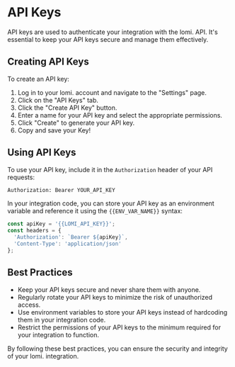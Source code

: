 # API Keys

API keys are used to authenticate your integration with the lomi. API. It's essential to keep your API keys secure and manage them effectively.

## Creating API Keys

To create an API key:

1. Log in to your lomi. account and navigate to the "Settings" page.
2. Click on the "API Keys" tab.
3. Click the "Create API Key" button.
4. Enter a name for your API key and select the appropriate permissions.
5. Click "Create" to generate your API key.
6. Copy and save your Key!

## Using API Keys

To use your API key, include it in the `Authorization` header of your API requests:

```bash
Authorization: Bearer YOUR_API_KEY
```

In your integration code, you can store your API key as an environment variable and reference it using the `{{ENV_VAR_NAME}}` syntax:

```javascript
const apiKey = '{{LOMI_API_KEY}}';
const headers = {
  'Authorization': `Bearer ${apiKey}`,
  'Content-Type': 'application/json'
};
```

## Best Practices

- Keep your API keys secure and never share them with anyone.
- Regularly rotate your API keys to minimize the risk of unauthorized access.
- Use environment variables to store your API keys instead of hardcoding them in your integration code.
- Restrict the permissions of your API keys to the minimum required for your integration to function.

By following these best practices, you can ensure the security and integrity of your lomi. integration. 